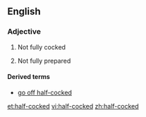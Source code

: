 ==English==

===Adjective===
{{en-adj|-|pos=[[half]]-[[cocked]]}}

# {{context|of a gun}} Not fully cocked
# {{context|of a plan etc}} Not fully prepared

====Derived terms====
*[[go off half-cocked]]

[[et:half-cocked]]
[[vi:half-cocked]]
[[zh:half-cocked]]